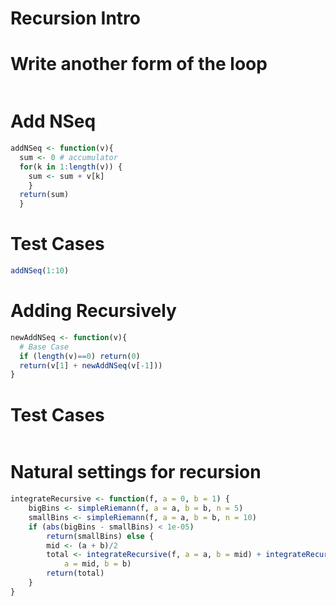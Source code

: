 Recursion Intro
========================================================

# Write another form of the loop
```r


```

# Add NSeq 
```r
addNSeq <- function(v){
  sum <- 0 # accumulator
  for(k in 1:length(v)) {
    sum <- sum + v[k]
    }
  return(sum)
  }
```

# Test Cases
```r
addNSeq(1:10)
```

# Adding Recursively
```r
newAddNSeq <- function(v){
  # Base Case
  if (length(v)==0) return(0)
  return(v[1] + newAddNSeq(v[-1]))
}
```

# Test Cases
```r

```

# Natural settings for recursion
```r
integrateRecursive <- function(f, a = 0, b = 1) {
    bigBins <- simpleRiemann(f, a = a, b = b, n = 5)
    smallBins <- simpleRiemann(f, a = a, b = b, n = 10)
    if (abs(bigBins - smallBins) < 1e-05) 
        return(smallBins) else {
        mid <- (a + b)/2
        total <- integrateRecursive(f, a = a, b = mid) + integrateRecursive(f, 
            a = mid, b = b)
        return(total)
    }
}
```




